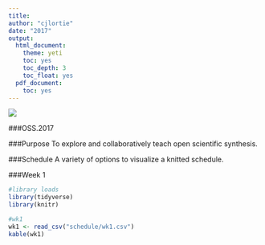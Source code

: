 ```yaml
---
title:
author: "cjlortie"
date: "2017"
output:
  html_document:
    theme: yeti
    toc: yes
    toc_depth: 3
    toc_float: yes
  pdf_document:
    toc: yes
---
```

[![](schedule/nceas.png)](http://www.nceas.ucsb.edu)  

###OSS.2017

###Purpose
To explore and collaboratively teach open scientific synthesis.

###Schedule
A variety of options to visualize a knitted schedule.

###Week 1
```r
#library loads
library(tidyverse)
library(knitr)

#wk1
wk1 <- read_csv("schedule/wk1.csv")
kable(wk1)


```


